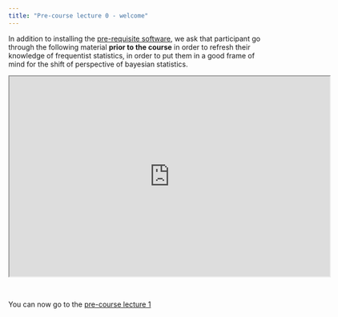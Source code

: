 ---
title: "Pre-course lecture 0 - welcome"
---


In addition to installing the [pre-requisite software](../installation_instructions.qmd), we ask that participant go through the following material **prior to the course**
in order to refresh their knowledge of frequentist statistics, in order to put them in a good frame of mind for the shift of perspective of bayesian statistics.

<iframe src="https://drive.google.com/file/d/1VdoRYssI9Ugt4TRougRxl3uwfdKQh60V/preview" width="640" height="400" allow="autoplay"></iframe>


<br>

You can now go to the [pre-course lecture 1](ibswr1.qmd)
